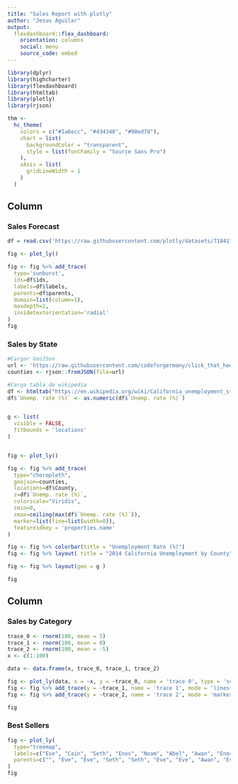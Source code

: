 ```yaml
---
title: "Sales Report with plotly"
author: "Jesus Aguilar"
output: 
  flexdashboard::flex_dashboard:
    orientation: columns
    social: menu
    source_code: embed
---
```


```r
library(dplyr)
library(highcharter)
library(flexdashboard)
library(htmltab)
library(plotly)
library(rjson)

thm <- 
  hc_theme(
    colors = c("#1a6ecc", "#434348", "#90ed7d"),
    chart = list(
      backgroundColor = "transparent",
      style = list(fontFamily = "Source Sans Pro")
    ),
    xAxis = list(
      gridLineWidth = 1
    )
  )

```

Column {data-width=600}
-----------------------------------------------------------------------

### Sales Forecast

```r
df = read.csv('https://raw.githubusercontent.com/plotly/datasets/718417069ead87650b90472464c7565dc8c2cb1c/coffee-flavors.csv')

fig <- plot_ly()

fig <- fig %>% add_trace(
  type='sunburst',
  ids=df$ids,
  labels=df$labels,
  parents=df$parents,
  domain=list(column=1),
  maxdepth=2,
  insidetextorientation='radial'
)
fig
```

### Sales by State

```r
#Cargar GeoJSon
url <- 'https://raw.githubusercontent.com/codeforgermany/click_that_hood/main/public/data/california-counties.geojson'
counties <- rjson::fromJSON(file=url)

#Carga tabla de wikipedia
df <- htmltab("https://en.wikipedia.org/wiki/California_unemployment_statistics",2)
df$`Unemp. rate (%)` <- as.numeric(df$`Unemp. rate (%)`)


g <- list(
  visible = FALSE,
  fitbounds = 'locations'
)


fig <- plot_ly()

fig <- fig %>% add_trace(
  type="choropleth",
  geojson=counties,
  locations=df$County,
  z=df$`Unemp. rate (%)`,
  colorscale="Viridis",
  zmin=0,
  zmax=ceiling(max(df$`Unemp. rate (%)`)),
  marker=list(line=list(width=0)),
  featureidkey = 'properties.name'
)

fig <- fig %>% colorbar(title = "Unemployment Rate (%)")
fig <- fig %>% layout( title = "2014 California Unemployment by County")

fig <- fig %>% layout(geo = g )

fig
```

Column {.tabset data-width=400}
-----------------------------------------------------------------------

### Sales by Category

```r
trace_0 <- rnorm(100, mean = 5)
trace_1 <- rnorm(100, mean = 0)
trace_2 <- rnorm(100, mean = -5)
x <- c(1:100)

data <- data.frame(x, trace_0, trace_1, trace_2)

fig <- plot_ly(data, x = ~x, y = ~trace_0, name = 'trace 0', type = 'scatter', mode = 'lines') 
fig <- fig %>% add_trace(y = ~trace_1, name = 'trace 1', mode = 'lines+markers') 
fig <- fig %>% add_trace(y = ~trace_2, name = 'trace 2', mode = 'markers')

fig
```

### Best Sellers

```r
fig <- plot_ly(
  type="treemap",
  labels=c("Eve", "Cain", "Seth", "Enos", "Noam", "Abel", "Awan", "Enoch", "Azura"),
  parents=c("", "Eve", "Eve", "Seth", "Seth", "Eve", "Eve", "Awan", "Eve")
)
fig
  
```